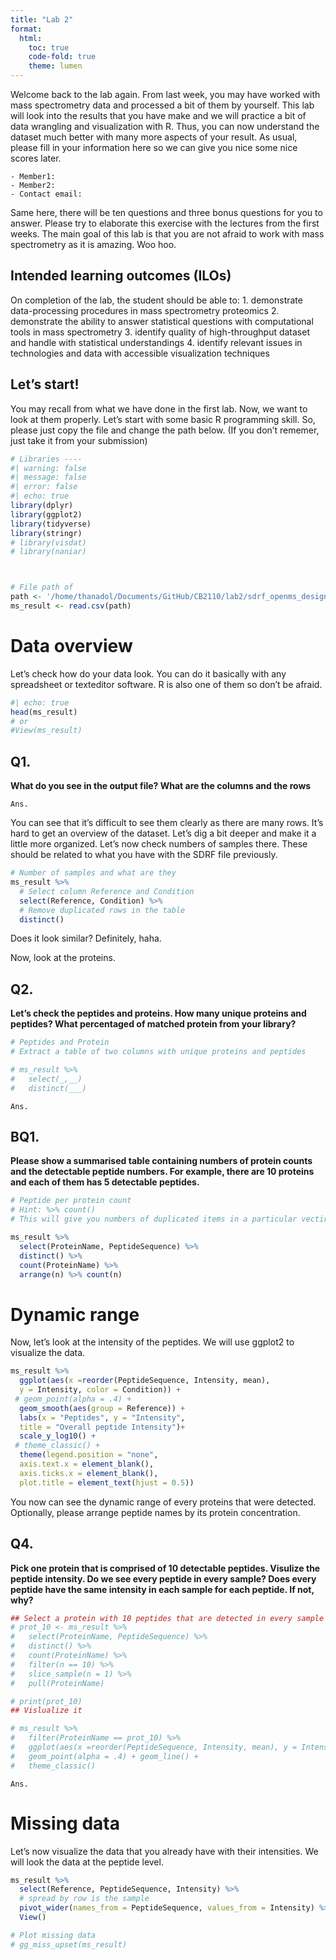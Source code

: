 ```yaml
---
title: "Lab 2"
format: 
  html:
    toc: true
    code-fold: true
    theme: lumen
---
```


Welcome back to the lab again. From last week, you may have worked with mass spectrometry data and processed a bit of them by yourself. This lab will look into the results that you have make and we will practice a bit of data wrangling and visualization with R. Thus, you can now understand the dataset much better with many more aspects of your result. As usual, please fill in your information here so we can give you nice some nice scores later. 

```
- Member1:
- Member2: 
- Contact email: 
```
Same here, there will be ten questions and three bonus questions for you to answer. Please try to elaborate this exercise with the lectures from the first weeks. The main goal of this lab is that you are not afraid to work with mass spectrometry as it is amazing. Woo hoo. 


## Intended learning outcomes (ILOs) 

On completion of the lab, the student should be able to:
1. demonstrate data-processing procedures in mass spectrometry proteomics
2. demonstrate the ability to answer statistical questions with computational tools in mass spectrometry
3. identify quality of high-throughput dataset and handle with statistical understandings
4. identify relevant issues in technologies and data with accessible visualization techniques

## Let's start! 

You may recall from what we have done in the first lab. Now, we want to look at them properly. Let's start with some basic R programming skill. So, please just copy the file and change the path below. (If you don't rememer, just take it from your submission)

<!-- ```{r}
library(naniar)
``` -->

```r
# Libraries ---- 
#| warning: false
#| message: false
#| error: false
#| echo: true 
library(dplyr)
library(ggplot2)
library(tidyverse)
library(stringr)
# library(visdat)
# library(naniar)



# File path of 
path <- '/home/thanadol/Documents/GitHub/CB2110/lab2/sdrf_openms_design_msstats_in.csv'
ms_result <- read.csv(path)

```

# Data overview
Let's check how do your data look. You can do it basically with any spreadsheet or texteditor software. R is also one of them so don't be afraid. 

```r
#| echo: true
head(ms_result)
# or 
#View(ms_result)
```
## Q1. 
**What do you see in the output file? What are the columns and the rows** 

```
Ans.
```

You can see that it's difficult to see them clearly as there are many rows. It's hard to get an overview of the dataset. Let's dig a bit deeper and make it a little more organized. Let's now check numbers of samples  there. These should be related to what you have with the SDRF file previously. 

```r
# Number of samples and what are they
ms_result %>% 
  # Select column Reference and Condition
  select(Reference, Condition) %>% 
  # Remove duplicated rows in the table
  distinct()
```
Does it look similar? Definitely, haha. 

Now, look at the proteins. 

## Q2. 
**Let's check the peptides and proteins. How many unique proteins and peptides? What percentaged of matched protein from your library?**

```r
# Peptides and Protein 
# Extract a table of two columns with unique proteins and peptides

# ms_result %>% 
#   select(_,__) 
#   distinct(___)

```

```
Ans.

```


## BQ1. 
**Please show a summarised table containing numbers of protein counts and the detectable peptide numbers. For example, there are 10 proteins and each of them has 5 detectable peptides.**

```r
# Peptide per protein count
# Hint: %>% count()
# This will give you numbers of duplicated items in a particular vectir column

ms_result %>% 
  select(ProteinName, PeptideSequence) %>%
  distinct() %>% 
  count(ProteinName) %>% 
  arrange(n) %>% count(n)

```


# Dynamic range

Now, let's look at the intensity of the peptides. We will use ggplot2 to visualize the data.

```r
ms_result %>% 
  ggplot(aes(x =reorder(PeptideSequence, Intensity, mean), 
  y = Intensity, color = Condition)) +
 # geom_point(alpha = .4) + 
  geom_smooth(aes(group = Reference)) +
  labs(x = "Peptides", y = "Intensity",
  title = "Overall peptide Intensity")+ 
  scale_y_log10() + 
 # theme_classic() +
  theme(legend.position = "none",
  axis.text.x = element_blank(),
  axis.ticks.x = element_blank(),
  plot.title = element_text(hjust = 0.5)) 

```

You now can see the dynamic range of every proteins that were detected. Optionally, please arrange peptide names by its protein concentration. 

## Q4. 
**Pick one protein that is comprised of 10 detectable peptides. Visulize the peptide intensity. Do we see every peptide in every sample? Does every peptide have the same intensity in each sample for each  peptide. If not, why?**

```r

## Select a protein with 10 peptides that are detected in every sample
# prot_10 <- ms_result %>% 
#   select(ProteinName, PeptideSequence) %>%
#   distinct() %>%
#   count(ProteinName) %>%
#   filter(n == 10) %>%
#   slice_sample(n = 1) %>% 
#   pull(ProteinName)

# print(prot_10)
## Vislualize it 

# ms_result %>% 
#   filter(ProteinName == prot_10) %>%  
#   ggplot(aes(x =reorder(PeptideSequence, Intensity, mean), y = Intensity, color = Reference, group=Reference)) +
#   geom_point(alpha = .4) + geom_line() +
#   theme_classic() 

```

```
Ans.
```
# Missing data 
Let's now visualize the data that you already have with their intensities. We will look the data at the peptide level. 

```r
ms_result %>% 
  select(Reference, PeptideSequence, Intensity) %>%
  # spread by row is the sample
  pivot_wider(names_from = PeptideSequence, values_from = Intensity) %>%
  View()

# Plot missing data
# gg_miss_upset(ms_result)
```